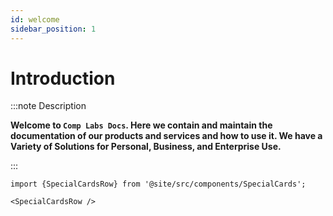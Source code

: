 ```yaml
---
id: welcome
sidebar_position: 1
---
```


# Introduction

:::note Description

**Welcome to `Comp Labs Docs`. Here we contain and maintain the documentation of our products and services and how to use it. We have a Variety of Solutions for Personal, Business, and Enterprise Use.**

:::

```mdx-code-block
import {SpecialCardsRow} from '@site/src/components/SpecialCards';

<SpecialCardsRow />
```